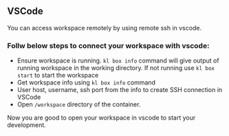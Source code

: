 
## VSCode
You can access workspace remotely by using remote ssh in vscode.

### Follw below steps to connect your workspace with vscode:

- Ensure workspace is running.
`kl box info` command will give output of running workspace in the working directory.
If not running use `kl box start` to start the workspace
- Get workspace info using `kl box info` command
- User host, username, ssh port from the info to create SSH connection in VSCode
- Open `/workspace` directory of the container.

Now you are good to open your workspace in vscode to start your development.

<VideoPlayer src="/docs/ide-integrations/vscode.mp4"/>


